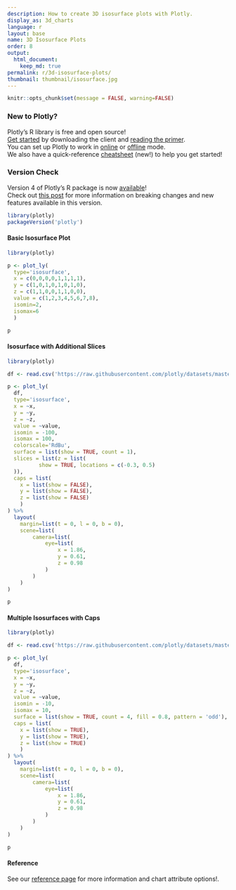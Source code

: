 ```yaml
---
description: How to create 3D isosurface plots with Plotly.
display_as: 3d_charts
language: r
layout: base
name: 3D Isosurface Plots
order: 8
output:
  html_document:
    keep_md: true
permalink: r/3d-isosurface-plots/
thumbnail: thumbnail/isosurface.jpg
---
```


```r
knitr::opts_chunk$set(message = FALSE, warning=FALSE)
```
### New to Plotly?

Plotly's R library is free and open source!<br>
[Get started](https://plot.ly/r/getting-started/) by downloading the client and [reading the primer](https://plot.ly/r/getting-started/).<br>
You can set up Plotly to work in [online](https://plot.ly/r/getting-started/#hosting-graphs-in-your-online-plotly-account) or [offline](https://plot.ly/r/offline/) mode.<br>
We also have a quick-reference [cheatsheet](https://images.plot.ly/plotly-documentation/images/r_cheat_sheet.pdf) (new!) to help you get started!

### Version Check

Version 4 of Plotly's R package is now [available](https://plot.ly/r/getting-started/#installation)!<br>
Check out [this post](http://moderndata.plot.ly/upgrading-to-plotly-4-0-and-above/) for more information on breaking changes and new features available in this version.
```r
library(plotly)
packageVersion('plotly')
```


#### Basic Isosurface Plot

```r
library(plotly)

p <- plot_ly(
  type='isosurface',
  x = c(0,0,0,0,1,1,1,1),
  y = c(1,0,1,0,1,0,1,0),
  z = c(1,1,0,0,1,1,0,0),
  value = c(1,2,3,4,5,6,7,8),
  isomin=2,
  isomax=6
  )

p
```

#### Isosurface with Additional Slices

```r
library(plotly)

df <- read.csv('https://raw.githubusercontent.com/plotly/datasets/master/clebsch-cubic.csv')

p <- plot_ly(
  df,
  type='isosurface',
  x = ~x,
  y = ~y,
  z = ~z,
  value = ~value,
  isomin = -100,
  isomax = 100,
  colorscale='RdBu',
  surface = list(show = TRUE, count = 1),
  slices = list(z = list(
          show = TRUE, locations = c(-0.3, 0.5)
  )),
  caps = list(
    x = list(show = FALSE),
    y = list(show = FALSE),
    z = list(show = FALSE)
    )
) %>%
  layout(
    margin=list(t = 0, l = 0, b = 0),
    scene=list(
        camera=list(
            eye=list(
                x = 1.86,
                y = 0.61,
                z = 0.98
            )
        )
    )
)

p
```

#### Multiple Isosurfaces with Caps

```r
library(plotly)

df <- read.csv('https://raw.githubusercontent.com/plotly/datasets/master/clebsch-cubic.csv')

p <- plot_ly(
  df,
  type='isosurface',
  x = ~x,
  y = ~y,
  z = ~z,
  value = ~value,
  isomin = -10,
  isomax = 10,
  surface = list(show = TRUE, count = 4, fill = 0.8, pattern = 'odd'),
  caps = list(
    x = list(show = TRUE),
    y = list(show = TRUE),
    z = list(show = TRUE)
    )
) %>%
  layout(
    margin=list(t = 0, l = 0, b = 0),
    scene=list(
        camera=list(
            eye=list(
                x = 1.86,
                y = 0.61,
                z = 0.98
            )
        )
    )
)

p
```


#### Reference

See our [reference page](https://plot.ly/r/reference/) for more information and chart attribute options!.